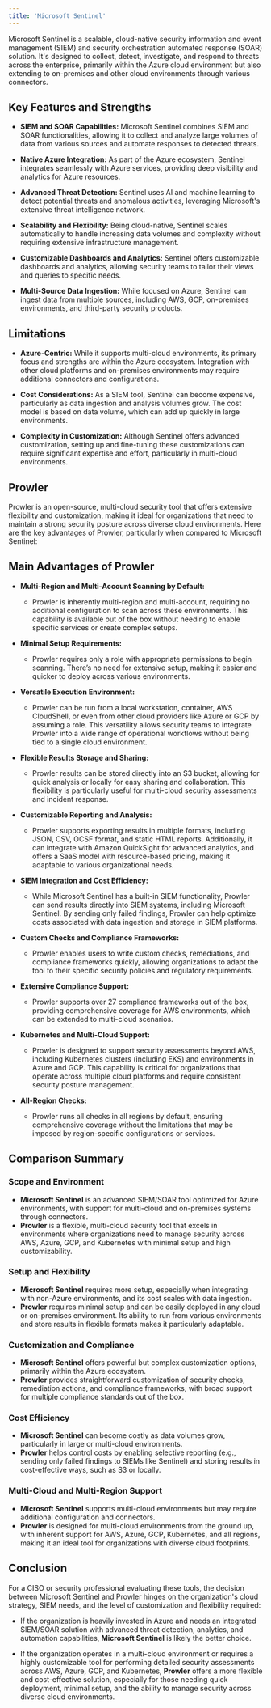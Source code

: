 ```yaml
---
title: 'Microsoft Sentinel'
---
```


Microsoft Sentinel is a scalable, cloud-native security information and event management (SIEM) and security orchestration automated response (SOAR) solution. It's designed to collect, detect, investigate, and respond to threats across the enterprise, primarily within the Azure cloud environment but also extending to on-premises and other cloud environments through various connectors.

## Key Features and Strengths

- **SIEM and SOAR Capabilities:** Microsoft Sentinel combines SIEM and SOAR functionalities, allowing it to collect and analyze large volumes of data from various sources and automate responses to detected threats.

- **Native Azure Integration:** As part of the Azure ecosystem, Sentinel integrates seamlessly with Azure services, providing deep visibility and analytics for Azure resources.

- **Advanced Threat Detection:** Sentinel uses AI and machine learning to detect potential threats and anomalous activities, leveraging Microsoft's extensive threat intelligence network.

- **Scalability and Flexibility:** Being cloud-native, Sentinel scales automatically to handle increasing data volumes and complexity without requiring extensive infrastructure management.

- **Customizable Dashboards and Analytics:** Sentinel offers customizable dashboards and analytics, allowing security teams to tailor their views and queries to specific needs.

- **Multi-Source Data Ingestion:** While focused on Azure, Sentinel can ingest data from multiple sources, including AWS, GCP, on-premises environments, and third-party security products.

## Limitations

- **Azure-Centric:** While it supports multi-cloud environments, its primary focus and strengths are within the Azure ecosystem. Integration with other cloud platforms and on-premises environments may require additional connectors and configurations.

- **Cost Considerations:** As a SIEM tool, Sentinel can become expensive, particularly as data ingestion and analysis volumes grow. The cost model is based on data volume, which can add up quickly in large environments.

- **Complexity in Customization:** Although Sentinel offers advanced customization, setting up and fine-tuning these customizations can require significant expertise and effort, particularly in multi-cloud environments.

## Prowler

Prowler is an open-source, multi-cloud security tool that offers extensive flexibility and customization, making it ideal for organizations that need to maintain a strong security posture across diverse cloud environments. Here are the key advantages of Prowler, particularly when compared to Microsoft Sentinel:

## Main Advantages of Prowler

- **Multi-Region and Multi-Account Scanning by Default:**
  - Prowler is inherently multi-region and multi-account, requiring no additional configuration to scan across these environments. This capability is available out of the box without needing to enable specific services or create complex setups.

- **Minimal Setup Requirements:**
  - Prowler requires only a role with appropriate permissions to begin scanning. There’s no need for extensive setup, making it easier and quicker to deploy across various environments.

- **Versatile Execution Environment:**
  - Prowler can be run from a local workstation, container, AWS CloudShell, or even from other cloud providers like Azure or GCP by assuming a role. This versatility allows security teams to integrate Prowler into a wide range of operational workflows without being tied to a single cloud environment.

- **Flexible Results Storage and Sharing:**
  - Prowler results can be stored directly into an S3 bucket, allowing for quick analysis or locally for easy sharing and collaboration. This flexibility is particularly useful for multi-cloud security assessments and incident response.

- **Customizable Reporting and Analysis:**
  - Prowler supports exporting results in multiple formats, including JSON, CSV, OCSF format, and static HTML reports. Additionally, it can integrate with Amazon QuickSight for advanced analytics, and offers a SaaS model with resource-based pricing, making it adaptable to various organizational needs.

- **SIEM Integration and Cost Efficiency:**
  - While Microsoft Sentinel has a built-in SIEM functionality, Prowler can send results directly into SIEM systems, including Microsoft Sentinel. By sending only failed findings, Prowler can help optimize costs associated with data ingestion and storage in SIEM platforms.

- **Custom Checks and Compliance Frameworks:**
  - Prowler enables users to write custom checks, remediations, and compliance frameworks quickly, allowing organizations to adapt the tool to their specific security policies and regulatory requirements.

- **Extensive Compliance Support:**
  - Prowler supports over 27 compliance frameworks out of the box, providing comprehensive coverage for AWS environments, which can be extended to multi-cloud scenarios.

- **Kubernetes and Multi-Cloud Support:**
  - Prowler is designed to support security assessments beyond AWS, including Kubernetes clusters (including EKS) and environments in Azure and GCP. This capability is critical for organizations that operate across multiple cloud platforms and require consistent security posture management.

- **All-Region Checks:**
  - Prowler runs all checks in all regions by default, ensuring comprehensive coverage without the limitations that may be imposed by region-specific configurations or services.

## Comparison Summary

### Scope and Environment
- **Microsoft Sentinel** is an advanced SIEM/SOAR tool optimized for Azure environments, with support for multi-cloud and on-premises systems through connectors.
- **Prowler** is a flexible, multi-cloud security tool that excels in environments where organizations need to manage security across AWS, Azure, GCP, and Kubernetes with minimal setup and high customizability.

### Setup and Flexibility
- **Microsoft Sentinel** requires more setup, especially when integrating with non-Azure environments, and its cost scales with data ingestion.
- **Prowler** requires minimal setup and can be easily deployed in any cloud or on-premises environment. Its ability to run from various environments and store results in flexible formats makes it particularly adaptable.

### Customization and Compliance
- **Microsoft Sentinel** offers powerful but complex customization options, primarily within the Azure ecosystem.
- **Prowler** provides straightforward customization of security checks, remediation actions, and compliance frameworks, with broad support for multiple compliance standards out of the box.

### Cost Efficiency
- **Microsoft Sentinel** can become costly as data volumes grow, particularly in large or multi-cloud environments.
- **Prowler** helps control costs by enabling selective reporting (e.g., sending only failed findings to SIEMs like Sentinel) and storing results in cost-effective ways, such as S3 or locally.

### Multi-Cloud and Multi-Region Support
- **Microsoft Sentinel** supports multi-cloud environments but may require additional configuration and connectors.
- **Prowler** is designed for multi-cloud environments from the ground up, with inherent support for AWS, Azure, GCP, Kubernetes, and all regions, making it an ideal tool for organizations with diverse cloud footprints.

## Conclusion

For a CISO or security professional evaluating these tools, the decision between Microsoft Sentinel and Prowler hinges on the organization's cloud strategy, SIEM needs, and the level of customization and flexibility required:

- If the organization is heavily invested in Azure and needs an integrated SIEM/SOAR solution with advanced threat detection, analytics, and automation capabilities, **Microsoft Sentinel** is likely the better choice.

- If the organization operates in a multi-cloud environment or requires a highly customizable tool for performing detailed security assessments across AWS, Azure, GCP, and Kubernetes, **Prowler** offers a more flexible and cost-effective solution, especially for those needing quick deployment, minimal setup, and the ability to manage security across diverse cloud environments.
